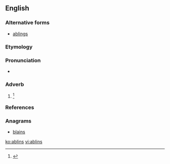 ==English==

===Alternative forms===
* [[ablings]]

===Etymology===
{{suffix|able|ing|lang=en}}

===Pronunciation===
* {{a|US}} {{IPA|/ˈeɪ.blɪnz/|lang=en}}

===Adverb===
{{en-adv|-}}

# {{context|Scotland|now|_|literary|lang=en}} {{alternative form of|aiblins}} {{defdate|early 17<sup>th</sup> century}}<ref name=SOED>{{R:SOED5|page=5}}</ref>

===References===
<references/>

===Anagrams===
* [[blains#English|blains]]

[[ko:ablins]]
[[vi:ablins]]